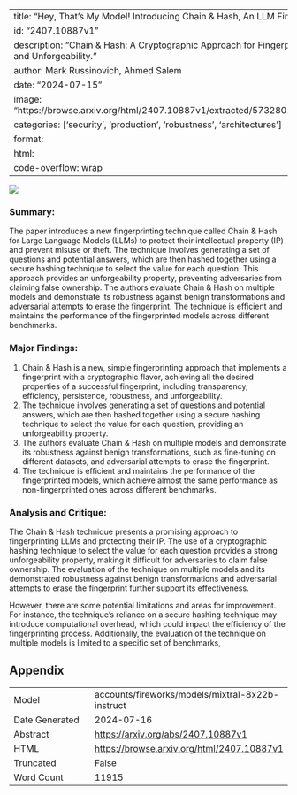 
---
title: "Hey, That's My Model! Introducing Chain & Hash, An LLM Fingerprinting Technique"
id: "2407.10887v1"
description: "Chain & Hash: A Cryptographic Approach for Fingerprinting LLMs, Ensuring Robustness and Unforgeability."
author: Mark Russinovich, Ahmed Salem
date: "2024-07-15"
image: "https://browse.arxiv.org/html/2407.10887v1/extracted/5732801/figs/chainAndHashOverview.png"
categories: ['security', 'production', 'robustness', 'architectures']
format:
  html:
    code-overflow: wrap
---

![](https://browse.arxiv.org/html/2407.10887v1/extracted/5732801/figs/chainAndHashOverview.png)

### Summary:

The paper introduces a new fingerprinting technique called Chain & Hash for Large Language Models (LLMs) to protect their intellectual property (IP) and prevent misuse or theft. The technique involves generating a set of questions and potential answers, which are then hashed together using a secure hashing technique to select the value for each question. This approach provides an unforgeability property, preventing adversaries from claiming false ownership. The authors evaluate Chain & Hash on multiple models and demonstrate its robustness against benign transformations and adversarial attempts to erase the fingerprint. The technique is efficient and maintains the performance of the fingerprinted models across different benchmarks.

### Major Findings:

1. Chain & Hash is a new, simple fingerprinting approach that implements a fingerprint with a cryptographic flavor, achieving all the desired properties of a successful fingerprint, including transparency, efficiency, persistence, robustness, and unforgeability.
2. The technique involves generating a set of questions and potential answers, which are then hashed together using a secure hashing technique to select the value for each question, providing an unforgeability property.
3. The authors evaluate Chain & Hash on multiple models and demonstrate its robustness against benign transformations, such as fine-tuning on different datasets, and adversarial attempts to erase the fingerprint.
4. The technique is efficient and maintains the performance of the fingerprinted models, which achieve almost the same performance as non-fingerprinted ones across different benchmarks.

### Analysis and Critique:

The Chain & Hash technique presents a promising approach to fingerprinting LLMs and protecting their IP. The use of a cryptographic hashing technique to select the value for each question provides a strong unforgeability property, making it difficult for adversaries to claim false ownership. The evaluation of the technique on multiple models and its demonstrated robustness against benign transformations and adversarial attempts to erase the fingerprint further support its effectiveness.

However, there are some potential limitations and areas for improvement. For instance, the technique's reliance on a secure hashing technique may introduce computational overhead, which could impact the efficiency of the fingerprinting process. Additionally, the evaluation of the technique on multiple models is limited to a specific set of benchmarks,

## Appendix

|          |          |
|----------|----------|
| Model     | accounts/fireworks/models/mixtral-8x22b-instruct       |
| Date Generated     | 2024-07-16       |
| Abstract | [https://arxiv.org/abs/2407.10887v1](https://arxiv.org/abs/2407.10887v1)        |
| HTML     | [https://browse.arxiv.org/html/2407.10887v1](https://browse.arxiv.org/html/2407.10887v1)       |
| Truncated       | False       |
| Word Count       | 11915       |